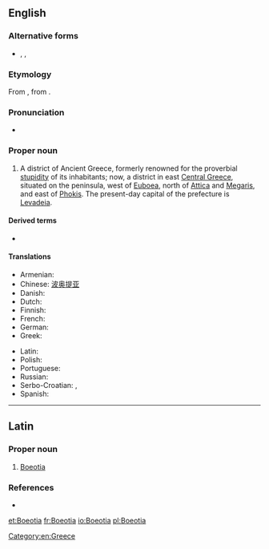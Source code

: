 {{also|Bœotia}}
==English==
{{wikipedia}}

===Alternative forms===
* {{l|en|Bœotia}}, {{l|en|Boiotia}}, {{l|en|Beotia}}

===Etymology===
From {{etyl|la|en}} {{m|la|Boeotia}}, from {{etyl|grc|en}} {{m|grc|Βοιωτία}}.

===Pronunciation===
* {{a|UK}} {{IPA|/biːˈəʊʃə/|lang=en}}

===Proper noun===
{{en-proper noun}}

# A district of Ancient Greece, formerly renowned for the proverbial [[stupidity]] of its inhabitants; now, a district in east [[Central Greece]], situated on the peninsula, west of [[Euboea]], north of [[Attica]] and [[Megaris]], and east of [[Phokis]]. The present-day capital of the prefecture is [[Levadeia]].

====Derived terms====
* {{l|en|Boeotian}}

====Translations====
{{trans-top|a district in Greece}}
* Armenian: {{t|hy|Բեովտիա|sc=Armn}}
* Chinese: [[波奥提亚]]
* Danish: {{t|da|Bøotien}}
* Dutch: {{t+|nl|Beotië}}
* Finnish: {{t|fi|Boiotia}}
* French: {{t+|fr|Béotie|f}}
* German: {{t|de|Böotien|n}}
* Greek: {{t+|el|Βοιωτία|f}}
{{trans-mid}}
* Latin: {{t|la|Boeotia|f}}
* Polish: {{t+|pl|Beocja|f}}
* Portuguese: {{t+|pt|Beócia|f}}
* Russian: {{t+|ru|Бео́тия}}
* Serbo-Croatian: {{t|sh|Beòtija|f}}, {{t+|sh|Beòcija|f}}
* Spanish: {{t+|es|Beocia|f}}
{{trans-bottom}}

[[Category:en:Greece]]

----

==Latin==

===Proper noun===
{{la-proper noun|Boeōtia|Boeōtiae|f|first}}

# [[Boeotia#English|Boeotia]]

===References===
{{R:L&S}}
* {{R:Gaffiot}}

[[et:Boeotia]]
[[fr:Boeotia]]
[[io:Boeotia]]
[[pl:Boeotia]]